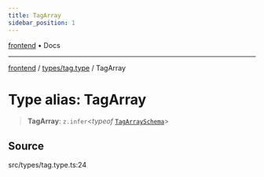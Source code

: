 ```yaml
---
title: TagArray
sidebar_position: 1
---
```


[frontend](../../..) • Docs

***

[frontend](../../..) / [types/tag.type](..) / TagArray

# Type alias: TagArray

> **TagArray**: `z.infer`\<*typeof* [`TagArraySchema`](../variables/TagArraySchema)\>

## Source

src/types/tag.type.ts:24

